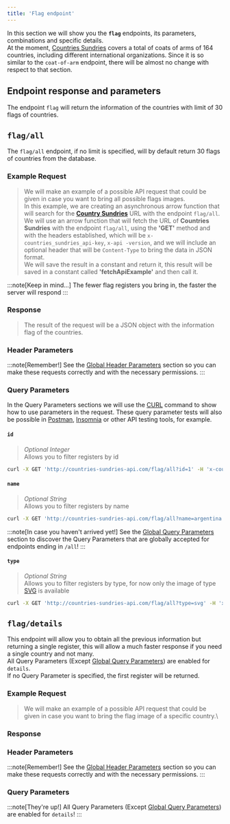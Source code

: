 ```yaml
---
title: 'Flag endpoint'
---
```




In this section we will show you the **`flag`** endpoints, its parameters, combinations and specific details.\
At the moment, [Countries Sundries](http://countries-sundries-api.com/) covers a total of coats of arms of 164 countries, including different international organizations.
Since it is so similar to the `coat-of-arm` endpoint, there will be almost no change with respect to that section.

## Endpoint response and parameters

The endpoint `flag` will return the information of the countries with limit of 30 flags of countries.

## `flag/all`
The `flag/all` endpoint, if no limit is specified, will by default return 30 flags of countries from the database.

### Example Request

>We will make an example of a possible API request that could be given in case you want to bring all possible flags images.\
In this example, we are creating an asynchronous arrow function that will search for the [**Country Sundries**](http://countries-sundries-api.com/) URL with the endpoint `flag/all`.\
We will use an arrow function that will fetch the URL of **Countries Sundries** with the endpoint `flag/all`, using the **'GET'** method and with the headers established, which will be `x-countries_sundries_api-key`, `x-api -version`, and we will include an optional header that will be `Content-Type` to bring the data in JSON format.\
We will save the result in a constant and return it, this result will be saved in a constant called **'fetchApiExample'** and then call it.

:::note[Keep in mind...]
  The fewer flag registers you bring in, the faster the server will respond 
:::

<CodeExampleFlagAll />

### Response
>The result of the request will be a JSON object with the information flag of the countries.

<CodeResponseFlagAll />

### Header Parameters
:::note[Remember!]
See the [Global Header Parameters](/docs/api-reference/global-header-parameters) section so you can make these requests correctly and with the necessary permissions.
:::

### Query Parameters
In the Query Parameters sections we will use the [CURL](https://curl.se/) command to show how to use parameters in the request. These query parameter tests will also be possible in [Postman](https://www.postman.com/), [Insomnia](https://insomnia.rest/) or other API testing tools, for example.

#### `id`
> _Optional Integer_\
Allows you to filter registers by id
```bash
curl -X GET 'http://countries-sundries-api.com/flag/all?id=1' -H 'x-countries_sundries_api-key: YOUR_API_KEY' -H 'x-api-version: 1' -H 'Content-Type: application/json'
```

#### `name`
> _Optional String_\
Allows you to filter registers by name
```bash
curl -X GET 'http://countries-sundries-api.com/flag/all?name=argentina' -H 'x-countries_sundries_api-key: YOUR_API_KEY' -H 'x-api-version: 1' -H 'Content-Type: application/json'
```

:::note[In case you haven't arrived yet!]
See the [Global Query Parameters](/docs/api-reference/global-query-parameters) section to discover the Query Parameters that are globally accepted for endpoints ending in `/all`!
:::

#### `type`
>_Optional String_\
Allows you to filter registers by type, for now only the image of type [SVG](https://developer.mozilla.org/en-US/docs/Web/SVG) is available
```bash
curl -X GET 'http://countries-sundries-api.com/flag/all?type=svg' -H 'x-countries_sundries_api-key: YOUR_API_KEY' -H 'x-api-version: 1' -H 'Content-Type: application/json'
```

## `flag/details`
This endpoint will allow you to obtain all the previous information but returning a single register, this will allow a much faster response if you need a single country and not many.\
All Query Parameters (Except [Global Query Parameters](/docs/api-reference/global-query-parameters)) are enabled for `details`.\
If no Query Parameter is specified, the first register will be returned.

### Example Request
>We will make an example of a possible API request that could be given in case you want to bring the flag image of a specific country.\

<CodeExampleFlagDetails />

### Response

<CodeResponseFlagDetails />

### Header Parameters
:::note[Remember!]
See the [Global Header Parameters](/docs/api-reference/global-header-parameters) section so you can make these requests correctly and with the necessary permissions.
:::

### Query Parameters
:::note[They're up!]
All Query Parameters (Except [Global Query Parameters](/docs/api-reference/global-query-parameters)) are enabled for `details`!
:::